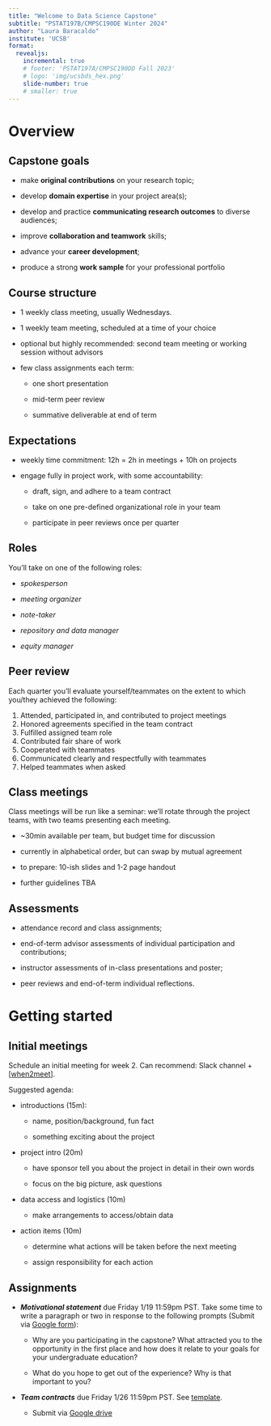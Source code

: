 ---
title: "Welcome to Data Science Capstone"
subtitle: "PSTAT197B/CMPSC190DE Winter 2024"
author: "Laura Baracaldo"
institute: 'UCSB'
format: 
  revealjs:
    incremental: true
    # footer: 'PSTAT197A/CMPSC190DD Fall 2023'
    # logo: 'img/ucsbds_hex.png'
    slide-number: true
    # smaller: true
---

# Overview

## Capstone goals

-   make **original contributions** on your research topic;

-   develop **domain expertise** in your project area(s);

-   develop and practice **communicating research outcomes** to diverse audiences;

-   improve **collaboration and teamwork** skills;

-   advance your **career development**;

-   produce a strong **work sample** for your professional portfolio

## Course structure

-   1 weekly class meeting, usually Wednesdays.

-   1 weekly team meeting, scheduled at a time of your choice

-   optional but highly recommended: second team meeting or working session without advisors

-   few class assignments each term:

    -   one short presentation

    -   mid-term peer review

    -   summative deliverable at end of term

## Expectations

-   weekly time commitment: 12h = 2h in meetings + 10h on projects

-   engage fully in project work, with some accountability:

    -   draft, sign, and adhere to a team contract

    -   take on one pre-defined organizational role in your team

    -   participate in peer reviews once per quarter

## Roles

You'll take on one of the following roles:

-   *spokesperson*

-   *meeting organizer*

-   *note-taker*

-   *repository and data manager*

-   *equity manager*

## Peer review

Each quarter you'll evaluate yourself/teammates on the extent to which you/they achieved the following:

1.  Attended, participated in, and contributed to project meetings
2.  Honored agreements specified in the team contract
3.  Fulfilled assigned team role
4.  Contributed fair share of work
5.  Cooperated with teammates
6.  Communicated clearly and respectfully with teammates
7.  Helped teammates when asked

## Class meetings

Class meetings will be run like a seminar: we'll rotate through the project teams, with two teams presenting each meeting.

-   \~30min available per team, but budget time for discussion

-   currently in alphabetical order, but can swap by mutual agreement

-   to prepare: 10-ish slides and 1-2 page handout

-   further guidelines TBA

## Assessments

-   attendance record and class assignments;

-   end-of-term advisor assessments of individual participation and contributions;

-   instructor assessments of in-class presentations and poster;

-   peer reviews and end-of-term individual reflections.

# Getting started

## Initial meetings {.smaller}

Schedule an initial meeting for week 2. Can recommend: Slack channel + \[[when2meet](https://www.when2meet.com/)\].

Suggested agenda:

-   introductions (15m):

    -   name, position/background, fun fact

    -   something exciting about the project

-   project intro (20m)

    -   have sponsor tell you about the project in detail in their own words

    -   focus on the big picture, ask questions

-   data access and logistics (10m)

    -   make arrangements to access/obtain data

-   action items (10m)

    -   determine what actions will be taken before the next meeting

    -   assign responsibility for each action

## Assignments

-   ***Motivational statement*** due Friday 1/19 11:59pm PST. Take some time to write a paragraph or two in response to the following prompts (Submit via [Google form](https://forms.gle/jBEY9jY7DiPaRCau5)):

    -   Why are you participating in the capstone? What attracted you to the opportunity in the first place and how does it relate to your goals for your undergraduate education?

    -   What do you hope to get out of the experience? Why is that important to you?

  

-   ***Team contracts*** due Friday 1/26 11:59pm PST. See [template](https://docs.google.com/document/d/1Qmw-u9lt9kii0UwB9387KXLFtQ614lWs8p-AHVKWriM/edit?usp=drive_link).
 
    -   Submit via [Google drive](https://drive.google.com/drive/folders/18BkjRAE1Lpi2GWq5CmJWn3RaY9ZgWJ4v?usp=drive_link)
